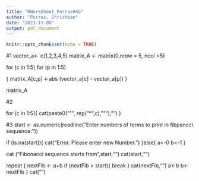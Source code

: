 ```yaml
---
title: "RWorkSheet_Porras#4b"
author: "Porras, Christian"
date: "2023-11-08"
output: pdf_document
---
```


```r
knitr::opts_chunk$set(echo = TRUE)
```
#1
vector_a<- c(1,2,3,4,5)
matrix_A <- matrix(0,nrow = 5, ncol =5)

for (c in 1:5)
for (p in 1:5)

{
matrix_A[c,p] <-abs (vector_a[c] - vector_a[p])
}

matrix_A

#2

for (c in 1:5){
cat(paste0("\"", rep("*",c),"\""),"\n")
}

#3
start <- as.numeric(readline("Enter numbers of terms to print in fibpancci sequence:"))

if (is.na(start)){
cat("Error. Please enter new Number.\n")
}else{
a<-0
b<-1
}

cat ("Fibonacci sequence starts from",start,"\n")
cat(start,"")

repeat {
nextFib <- a+b
  if (nextFib > start){
  break
}
cat(nextFib,"")
a<-b
b<-nextFib
}
cat("\n")
